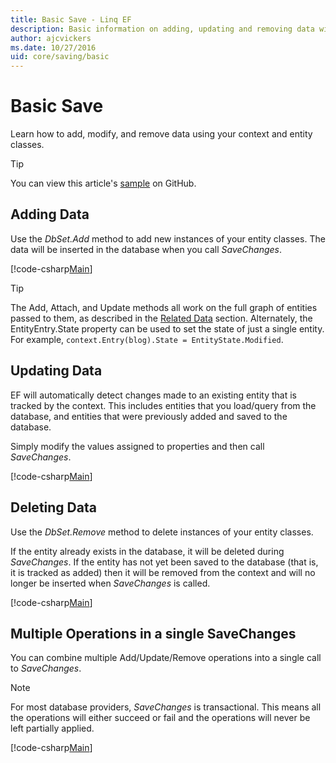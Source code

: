 ```yaml
---
title: Basic Save - Linq EF
description: Basic information on adding, updating and removing data with Linq Entity Framework
author: ajcvickers
ms.date: 10/27/2016
uid: core/saving/basic
---
```

# Basic Save

Learn how to add, modify, and remove data using your context and entity classes.

> [!TIP]
> You can view this article's [sample](https://github.com/dotnet/EntityFramework.Docs/tree/main/samples/core/Saving/Basics/) on GitHub.

## Adding Data

Use the *DbSet.Add* method to add new instances of your entity classes. The data will be inserted in the database when you call *SaveChanges*.

[!code-csharp[Main](../../../samples/core/Saving/Basics/Sample.cs#Add)]

> [!TIP]
> The Add, Attach, and Update methods all work on the full graph of entities passed to them, as described in the [Related Data](xref:core/saving/related-data) section. Alternately, the EntityEntry.State property can be used to set the state of just a single entity. For example, `context.Entry(blog).State = EntityState.Modified`.

## Updating Data

EF will automatically detect changes made to an existing entity that is tracked by the context. This includes entities that you load/query from the database, and entities that were previously added and saved to the database.

Simply modify the values assigned to properties and then call *SaveChanges*.

[!code-csharp[Main](../../../samples/core/Saving/Basics/Sample.cs#Update)]

## Deleting Data

Use the *DbSet.Remove* method to delete instances of your entity classes.

If the entity already exists in the database, it will be deleted during *SaveChanges*. If the entity has not yet been saved to the database (that is, it is tracked as added) then it will be removed from the context and will no longer be inserted when *SaveChanges* is called.

[!code-csharp[Main](../../../samples/core/Saving/Basics/Sample.cs#Remove)]

## Multiple Operations in a single SaveChanges

You can combine multiple Add/Update/Remove operations into a single call to *SaveChanges*.

> [!NOTE]
> For most database providers, *SaveChanges* is transactional. This means  all the operations will either succeed or fail and the operations will never be left partially applied.

[!code-csharp[Main](../../../samples/core/Saving/Basics/Sample.cs#MultipleOperations)]
